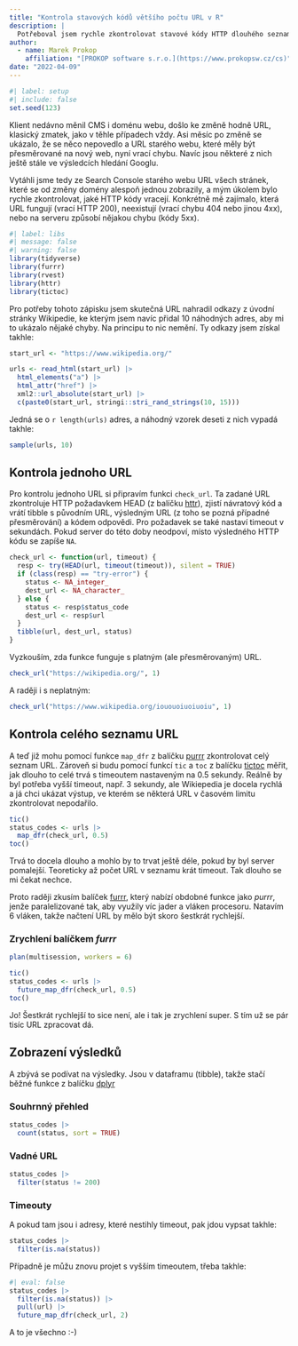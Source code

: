 ```yaml
---
title: "Kontrola stavových kódů většího počtu URL v R"
description: |
  Potřeboval jsem rychle zkontrolovat stavové kódy HTTP dlouhého seznamu URL. Přitom jsem si vyzkoušel balíček furrr na paralelní zpracování a moc se mi zalíbil.
author:
  - name: Marek Prokop
    affiliation: "[PROKOP software s.r.o.](https://www.prokopsw.cz/cs)"
date: "2022-04-09"
---
```


```r
#| label: setup
#| include: false
set.seed(123)
```

Klient nedávno měnil CMS i doménu webu, došlo ke změně hodně URL, klasický zmatek, jako v těhle případech vždy. Asi měsíc po změně se ukázalo, že se něco nepovedlo a URL starého webu, které měly být přesměrované na nový web, nyní vrací chybu. Navíc jsou některé z nich ještě stále ve výsledcích hledání Googlu.

Vytáhli jsme tedy ze Search Console starého webu URL všech stránek, které se od změny domény alespoň jednou zobrazily, a mým úkolem bylo rychle zkontrolovat, jaké HTTP kódy vracejí. Konkrétně mě zajímalo, která URL fungují (vrací HTTP 200), neexistují (vrací chybu 404 nebo jinou 4xx), nebo na serveru způsobí nějakou chybu (kódy 5xx).

```r
#| label: libs
#| message: false
#| warning: false
library(tidyverse)
library(furrr)
library(rvest)
library(httr)
library(tictoc)
```

Pro potřeby tohoto zápisku jsem skutečná URL nahradil odkazy z úvodní stránky Wikipedie, ke kterým jsem navíc přidal 10 náhodných adres, aby mi to ukázalo nějaké chyby. Na principu to nic nemění. Ty odkazy jsem získal takhle:

```r
start_url <- "https://www.wikipedia.org/"

urls <- read_html(start_url) |>
  html_elements("a") |>
  html_attr("href") |>
  xml2::url_absolute(start_url) |> 
  c(paste0(start_url, stringi::stri_rand_strings(10, 15)))
```

Jedná se o `r length(urls)` adres, a náhodný vzorek deseti z nich vypadá takhle:

```r
sample(urls, 10)
```

## Kontrola jednoho URL

Pro kontrolu jednoho URL si připravím funkci `check_url`. Ta zadané URL zkontroluje HTTP požadavkem HEAD (z balíčku [httr](https://httr.r-lib.org/)), zjistí návratový kód a vrátí tibble s původním URL, výsledným URL (z toho se pozná případné přesměrování) a kódem odpovědi. Pro požadavek se také nastaví timeout v sekundách. Pokud server do této doby neodpoví, místo výsledného HTTP kódu se zapíše `NA`.

```r
check_url <- function(url, timeout) {
  resp <- try(HEAD(url, timeout(timeout)), silent = TRUE)
  if (class(resp) == "try-error") {
    status <- NA_integer_
    dest_url <- NA_character_
  } else {
    status <- resp$status_code
    dest_url <- resp$url
  }
  tibble(url, dest_url, status)
}
```

Vyzkouším, zda funkce funguje s platným (ale přesměrovaným) URL.

```r
check_url("https://wikipedia.org/", 1)
```

A raději i s neplatným:

```r
check_url("https://www.wikipedia.org/iououoiuoiuoiu", 1)
```

## Kontrola celého seznamu URL

A teď již mohu pomocí funkce `map_dfr` z balíčku [purrr](https://purrr.tidyverse.org/) zkontrolovat celý seznam URL. Zároveň si budu pomocí funkcí `tic` a `toc` z balíčku [tictoc](http://collectivemedia.github.io/tictoc/) měřit, jak dlouho to celé trvá s timeoutem nastaveným na 0.5 sekundy. Reálně by byl potřeba vyšší timeout, např. 3 sekundy, ale Wikiepedia je docela rychlá a já chci ukázat výstup, ve kterém se některá URL v časovém limitu zkontrolovat nepodařilo.

```r
tic()
status_codes <- urls |>
  map_dfr(check_url, 0.5)
toc()
```

Trvá to docela dlouho a mohlo by to trvat ještě déle, pokud by byl server pomalejší. Teoreticky až počet URL v seznamu krát timeout. Tak dlouho se mi čekat nechce.

Proto raději zkusím balíček [furrr](https://furrr.futureverse.org/), který nabízí obdobné funkce jako *purrr*, jenže paralelizované tak, aby využily víc jader a vláken procesoru. Natavím 6 vláken, takže načtení URL by mělo být skoro šestkrát rychlejší.

### Zrychlení balíčkem *furrr*

```r
plan(multisession, workers = 6)

tic()
status_codes <- urls |>
  future_map_dfr(check_url, 0.5)
toc()
```

Jo! Šestkrát rychlejší to sice není, ale i tak je zrychlení super. S tím už se pár tisíc URL zpracovat dá.

## Zobrazení výsledků

A zbývá se podívat na výsledky. Jsou v dataframu (tibble), takže stačí běžné funkce z balíčku [dplyr](https://dplyr.tidyverse.org/)

### Souhrnný přehled

```r
status_codes |>
  count(status, sort = TRUE)
```

### Vadné URL

```r
status_codes |> 
  filter(status != 200)
```

### Timeouty

A pokud tam jsou i adresy, které nestihly timeout, pak jdou vypsat takhle:

```r
status_codes |> 
  filter(is.na(status))
```

Případně je můžu znovu projet s vyšším timeoutem, třeba takhle:

```r
#| eval: false
status_codes |> 
  filter(is.na(status)) |> 
  pull(url) |> 
  future_map_dfr(check_url, 2)
```

A to je všechno :-)
